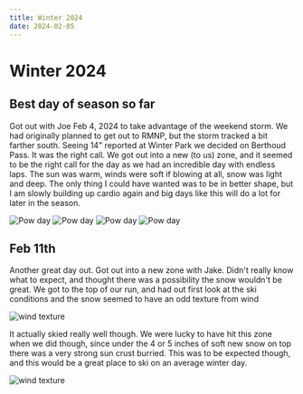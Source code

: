 ---
title: Winter 2024
date: 2024-02-05
---

# Winter 2024

## Best day of season so far

Got out with Joe Feb 4, 2024 to take advantage of the weekend storm. We had originally planned to get out to RMNP, but the storm tracked a bit farther south. Seeing 14" reported at Winter Park we decided on Berthoud Pass. It was the right call. We got out into a new (to us) zone, and it seemed to be the right call for the day as we had an incredible day with endless laps. The sun was warm, winds were soft if blowing at all, snow was light and deep. The only thing I could have wanted was to be in better shape, but I am slowly building up cardio again and big days like this will do a lot for later in the season.

<Image src={berth1} className={styles.image} alt="Pow day" />
<Image src={berth2} className={styles.image} alt="Pow day" />
<Image src={berth3} className={styles.image} alt="Pow day" />
<Image src={berth4} className={styles.image} alt="Pow day" />

## Feb 11th

Another great day out. Got out into a new zone with Jake. Didn't really know what to expect, and thought there was a possibility the snow wouldn't be great. We got to the top of our run, and had out first look at the ski conditions and the snow seemed to have an odd texture from wind

<Image src={feb11_1} className={styles.image} alt="wind texture" />

It actually skied really well though. We were lucky to have hit this zone when we did though, since under the 4 or 5 inches of soft new snow on top there was a very strong sun crust burried. This was to be expected though, and this would be a great place to ski on an average winter day.

<Image src={feb11_2} className={styles.imageVert} alt="wind texture" />






